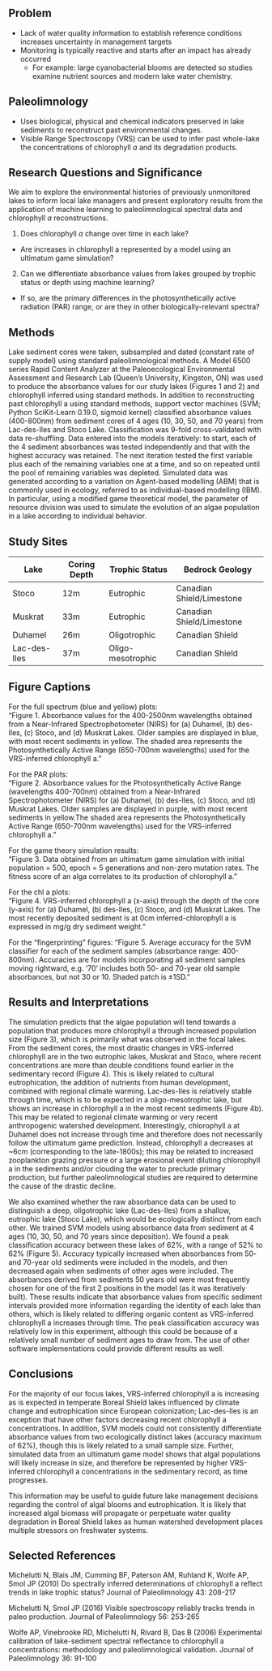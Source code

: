 ## Problem  

* Lack of water quality information to establish reference conditions increases uncertainty in management targets  
* Monitoring is typically reactive and starts after an impact has already occurred  
  + For example: large cyanobacterial blooms are detected so studies examine nutrient sources and modern lake water chemistry.  

## Paleolimnology  
* Uses biological, physical and chemical indicators preserved in lake sediments to reconstruct past environmental changes.  
* Visible Range Spectroscopy (VRS) can be used to infer past whole-lake the concentrations of chlorophyll *a* and its degradation products.  
 
## Research Questions and Significance
  
We aim to explore the environmental histories of previously unmonitored lakes to inform local lake managers and present exploratory results from the application of machine learning to paleolimnological spectral data and chlorophyll *a* reconstructions.
  
1. Does chlorophyll *a* change over time in each lake?
+ Are increases in chlorophyll a represented by a model using an ultimatum game simulation?
2. Can we differentiate absorbance values from lakes grouped by trophic status or depth using machine learning?
+ If so, are the primary differences in the photosynthetically active radiation (PAR) range, or are they in other biologically-relevant spectra?
  
## Methods  

Lake sediment cores were taken, subsampled and dated (constant rate of supply model) using standard paleolimnological methods. A Model 6500 series Rapid Content Analyzer at the Paleoecological Environmental Assessment and Research Lab (Queen’s University, Kingston, ON) was used to produce the absorbance values for our study lakes (Figures 1 and 2) and chlorophyll inferred using standard methods. In addition to reconstructing past chlorophyll a using standard methods, support vector machines (SVM; Python SciKit-Learn 0.19.0, sigmoid kernel) classified absorbance values (400-800nm) from sediment cores of 4 ages (10, 30, 50, and 70 years) from Lac-des-Iles and Stoco Lake. Classification was 9-fold cross-validated with data re-shuffling. Data entered into the models iteratively: to start, each of the 4 sediment absorbances was tested independently and that with the highest accuracy was retained. The next iteration tested the first variable plus each of the remaining variables one at a time, and so on repeated until the pool of remaining variables was depleted. Simulated data was generated according to a variation on Agent-based modelling (ABM) that is commonly used in ecology, referred to as individual-based modelling (IBM). In particular, using a modified game theoretical model, the parameter of resource division was used to simulate the evolution of an algae population in a lake according to individual behavior.
  
## Study Sites
  
 Lake | Coring Depth | Trophic Status | Bedrock Geology 
------|--------------|----------------|-----------------
Stoco | 12m | Eutrophic | Canadian Shield/Limestone   
Muskrat | 33m | Eutrophic | Canadian Shield/Limestone   
Duhamel | 26m | Oligotrophic | Canadian Shield   
Lac-des-Iles | 37m | Oligo-mesotrophic | Canadian Shield  

## Figure Captions
   
For the full spectrum (blue and yellow) plots:  
“Figure 1. Absorbance values for the 400-2500nm wavelengths obtained from a Near-Infrared Spectrophotometer (NIRS) for (a) Duhamel, (b) des-Iles, (c) Stoco, and (d) Muskrat Lakes. Older samples are displayed in blue, with most recent sediments in yellow. The shaded area represents the Photosynthetically Active Range (650-700nm wavelengths) used for the VRS-inferred chlorophyll a."  
  
For the PAR plots:  
“Figure 2. Absorbance values for the Photosynthetically Active Range (wavelengths 400-700nm) obtained from a Near-Infrared Spectrophotometer (NIRS) for (a) Duhamel, (b) des-Iles, (c) Stoco, and (d) Muskrat Lakes. Older samples are displayed in purple, with most recent sediments in yellow.The shaded area represents the Photosynthetically Active Range (650-700nm wavelengths) used for the VRS-inferred chlorophyll a.”  
  
For the game theory simulation results:  
"Figure 3. Data obtained from an ultimatum game simulation with initial population = 500, epoch = 5 generations and non-zero mutation rates. The fitness score of an alga correlates to its production of chlorophyll a."  
  
For the chl a plots:  
“Figure 4. VRS-inferred chlorophyll a (x-axis) through the depth of the core (y-axis) for (a) Duhamel, (b) des-Iles, (c) Stoco, and (d) Muskrat Lakes. The most recently deposited sediment is at 0cm inferred-chlorophyll a is expressed in mg/g dry sediment weight.”  
  
For the "fingerprinting" figures:
"Figure 5. Average accuracy for the SVM classifier for each of the sediment samples (absorbance range: 400-800nm). Accuracies are for models incorporating all sediment samples moving rightward, e.g. ‘70’ includes both 50- and 70-year old sample absorbances, but not 30 or 10. Shaded patch is ±1SD."

## Results and Interpretations

The simulation predicts that the algae population will tend towards a population that produces more chlorophyll a through increased population size (Figure 3), which is primarily what was observed in the focal lakes. From the sediment cores, the most drastic changes in VRS-inferred chlorophyll are in the two eutrophic lakes, Muskrat and Stoco, where recent concentrations are more than double conditions found earlier in the sedimentary record (Figure 4). This is likely related to cultural eutrophication, the addition of nutrients from human development, combined with regional climate warming. Lac-des-Iles is relatively stable through time, which is to be expected in a oligo-mesotrophic lake, but shows an increase in chlorophyll a in the most recent sediments (Figure 4b). This may be related to regional climate warming or very recent anthropogenic watershed development. Interestingly, chlorophyll a at Duhamel does not increase through time and therefore does not necessarily follow the ultimatum game prediction. Instead, chlorophyll a decreases at ~6cm (corresponding to the late-1800s); this may be related to increased zooplankton grazing pressure or a large erosional event diluting chlorophyll a in the sediments and/or clouding the water to preclude primary production, but further paleolimnological studies are required to determine the cause of the drastic decline. 

We also examined whether the raw absorbance data can be used to distinguish a deep, oligotrophic lake (Lac-des-Iles) from a shallow, eutrophic lake (Stoco Lake), which would be ecologically distinct from each other. We trained SVM models using absorbance data from sediment at 4 ages (10, 30, 50, and 70 years since deposition). We found a peak classification accuracy between these lakes of 62%, with a range of 52% to 62% (Figure 5). Accuracy typically increased when absorbances from 50- and 70-year old sediments were included in the models, and then decreased again when sediments of other ages were included. The absorbances derived from sediments 50 years old were most frequently chosen for one of the first 2 positions in the model (as it was iteratively built). These results indicate that absorbance values from specific sediment intervals provided more information regarding the identity of each lake than others, which is likely related to differing organic content as VRS-inferred chlorophyll a increases through time. The peak classification accuracy was relatively low in this experiment, although this could be because of a relatively small number of sediment ages to draw from. The use of other software implementations could  provide different results as well. 

## Conclusions

For the majority of our focus lakes, VRS-inferred chlorophyll a is increasing as is expected in temperate Boreal Shield lakes influenced by climate change and eutrophication since European colonization; Lac-des-Iles is an exception that have other factors decreasing recent chlorophyll a concentrations. In addition, SVM models could not consistently differentiate absorbance values from two ecologically distinct lakes (accuracy maximum of 62%), though this is likely related to a small sample size. Further, simulated data from an ultimatum game model shows that algal populations will likely increase in size, and therefore be represented by higher VRS-inferred chlorophyll a concentrations in the sedimentary record, as time progresses. 

This information may be useful to guide future lake management decisions regarding the control of algal blooms and eutrophication. It is likely that increased algal biomass will propagate or perpetuate water quality degradation in Boreal Shield lakes as human watershed development places multiple stressors on freshwater systems.

## Selected References
Michelutti N, Blais JM, Cumming BF, Paterson AM, Ruhland K, Wolfe AP, Smol JP (2010) Do spectrally inferred determinations of chlorophyll a reflect trends in lake trophic status? Journal of Paleolimnology 43: 208-217
  
Michelutti N, Smol JP (2016) Visible spectroscopy reliably tracks trends in paleo production. Journal of Paleolimnology 56: 253-265
  
Wolfe AP, Vinebrooke RD, Michelutti N, Rivard B, Das B (2006) Experimental calibration of lake-sediment spectral reflectance to chlorophyll a concentrations: methodology and paleolimnological validation. Journal of Paleolimnology 36: 91-100 
